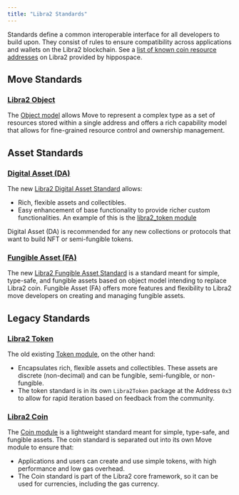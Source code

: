 ```yaml
---
title: "Libra2 Standards"
---
```


Standards define a common interoperable interface for all developers to build
upon. They consist of rules to ensure compatibility across applications and
wallets on the Libra2 blockchain. See a [list of known coin resource addresses](https://github.com/hippospace/libra2-coin-list)
on Libra2 provided by hippospace.

## Move Standards

### [Libra2 Object](/build/smart-contracts/objects)

The [Object model](https://github.com/libra2org/libra2-core/blob/main/libra2-move/framework/libra2-framework/sources/object.move)
allows Move to represent a complex type as a set of resources stored within a
single address and offers a rich capability model that allows for fine-grained
resource control and ownership management.

## Asset Standards

### [Digital Asset (DA)](/build/smart-contracts/digital-asset)

The new [Libra2 Digital Asset Standard](https://github.com/libra2org/libra2-core/blob/main/libra2-move/framework/libra2-token-objects/sources/token.move)
allows:

- Rich, flexible assets and collectibles.
- Easy enhancement of base functionality to provide richer custom
  functionalities. An example of this is the [libra2\_token module](https://github.com/libra2org/libra2-core/blob/main/libra2-move/framework/libra2-token-objects/sources/libra2_token.move)

Digital Asset (DA) is recommended for any new collections or protocols that want
to build NFT or semi-fungible tokens.

### [Fungible Asset (FA)](/build/smart-contracts/fungible-asset)

The new [Libra2 Fungible Asset Standard](https://github.com/libra2org/libra2-core/blob/main/libra2-move/framework/libra2-framework/sources/fungible_asset.move)
is a standard meant for simple, type-safe, and fungible assets based on object
model intending to replace Libra2 coin. Fungible Asset (FA) offers more features
and flexibility to Libra2 move developers on creating and managing fungible assets.

## Legacy Standards

### [Libra2 Token](/build/smart-contracts/libra2-token)

The old
existing [Token module](https://github.com/libra2org/libra2-core/blob/main/libra2-move/framework/libra2-token/sources/token.move),
on the other hand:

- Encapsulates rich, flexible assets and collectibles. These assets are discrete
  (non-decimal) and can be fungible, semi-fungible, or non-fungible.
- The token standard is in its own `Libra2Token` package at the Address `0x3` to
  allow for rapid iteration based on feedback from the community.

### [Libra2 Coin](/build/smart-contracts/libra2-coin)

The [Coin module](https://github.com/libra2org/libra2-core/blob/main/libra2-move/framework/libra2-framework/sources/coin.move)
is a lightweight standard meant for simple, type-safe, and fungible assets. The
coin standard is separated out into its own Move module to ensure that:

- Applications and users can create and use simple tokens, with high performance
  and low gas overhead.
- The Coin standard is part of the Libra2 core framework, so it can be used for
  currencies, including the gas currency.
